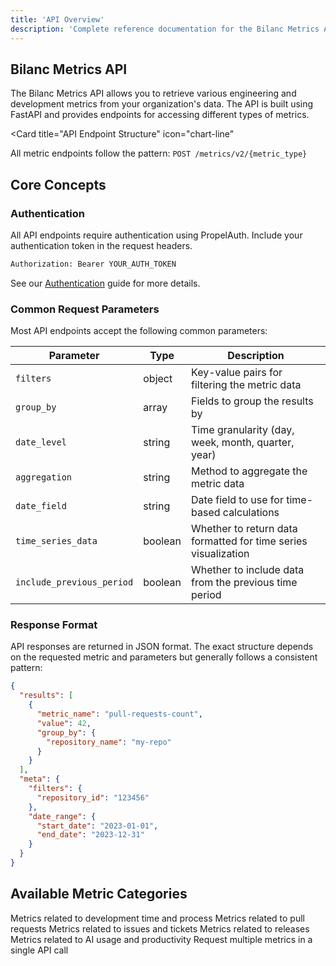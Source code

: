 ```yaml
---
title: 'API Overview'
description: 'Complete reference documentation for the Bilanc Metrics API'
---
```


## Bilanc Metrics API

The Bilanc Metrics API allows you to retrieve various engineering and development metrics from your organization's data. The API is built using FastAPI and provides endpoints for accessing different types of metrics.

<Card
  title="API Endpoint Structure"
  icon="chart-line"
>
  All metric endpoints follow the pattern: `POST /metrics/v2/{metric_type}`
</Card>

## Core Concepts

### Authentication

All API endpoints require authentication using PropelAuth. Include your authentication token in the request headers.

```bash
Authorization: Bearer YOUR_AUTH_TOKEN
```

See our [Authentication](/authentication) guide for more details.

### Common Request Parameters

Most API endpoints accept the following common parameters:

| Parameter | Type | Description |
| --------- | ---- | ----------- |
| `filters` | object | Key-value pairs for filtering the metric data |
| `group_by` | array | Fields to group the results by |
| `date_level` | string | Time granularity (day, week, month, quarter, year) |
| `aggregation` | string | Method to aggregate the metric data |
| `date_field` | string | Date field to use for time-based calculations |
| `time_series_data` | boolean | Whether to return data formatted for time series visualization |
| `include_previous_period` | boolean | Whether to include data from the previous time period |

### Response Format

API responses are returned in JSON format. The exact structure depends on the requested metric and parameters but generally follows a consistent pattern:

```json
{
  "results": [
    {
      "metric_name": "pull-requests-count",
      "value": 42,
      "group_by": {
        "repository_name": "my-repo"
      }
    }
  ],
  "meta": {
    "filters": {
      "repository_id": "123456"
    },
    "date_range": {
      "start_date": "2023-01-01",
      "end_date": "2023-12-31"
    }
  }
}
```

## Available Metric Categories

<CardGroup cols={3}>
  <Card
    title="Development Metrics"
    icon="code"
    href="/api-reference/endpoint/development-metrics"
  >
    Metrics related to development time and process
  </Card>
  <Card
    title="Pull Request Metrics"
    icon="code-pull-request"
    href="/api-reference/endpoint/pull-request-metrics"
  >
    Metrics related to pull requests
  </Card>
  <Card
    title="Issue Metrics"
    icon="bug"
    href="/api-reference/endpoint/issue-metrics"
  >
    Metrics related to issues and tickets
  </Card>
  <Card
    title="Release Metrics"
    icon="tag"
    href="/api-reference/endpoint/release-metrics"
  >
    Metrics related to releases
  </Card>
  <Card
    title="AI Companion Metrics"
    icon="robot"
    href="/api-reference/endpoint/ai-companion-metrics"
  >
    Metrics related to AI usage and productivity
  </Card>
  <Card
    title="Multiple Metrics"
    icon="layer-group"
    href="/api-reference/endpoint/multiple-metrics"
  >
    Request multiple metrics in a single API call
  </Card>
</CardGroup>

